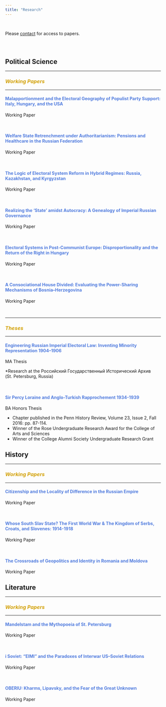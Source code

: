 ```yaml
---
title: "Research"
---
```


<br>

Please [contact](mailto:ojk@berkeley.edu) for access to papers.

<br>

# {.tabset .tabset-fade}

## Political Science

---

<font color="#d2a107"><h3>*Working Papers*</h3></font>

---

<font color="#517CDE">

#### __Malapportionment and the Electoral Geography of Populist Party Support: Italy, Hungary, and the USA__
</font>

Working Paper

<br>

<font color="#517CDE">

#### __Welfare State Retrenchment under Authoritarianism: Pensions and Healthcare in the Russian Federation__
</font>

Working Paper

<br>

<font color="#517CDE">

#### __The Logic of Electoral System Reform in Hybrid Regimes: Russia, Kazakhstan, and Kyrgyzstan__
</font>

Working Paper

<br>

<font color="#517CDE">

#### __Realizing the ‘State’ amidst Autocracy: A Genealogy of Imperial Russian Governance__
</font>

Working Paper

<br>

<font color="#517CDE">

#### __Electoral Systems in Post-Communist Europe: Disproportionality and the Return of the Right in Hungary__
</font>

Working Paper

<br>

<font color="#517CDE">

#### __A Consociational House Divided: Evaluating the Power-Sharing Mechanisms of Bosnia–Herzegovina__
</font>

Working Paper

<br>

---

<font color="#d2a107"><h3>*Theses*</h3></font>

---

<font color="#517CDE">

#### __Engineering Russian Imperial Electoral Law: Inventing Minority Representation 1904–1906__
</font>

MA Thesis

*Research at the Российский Государственный Исторический Архив (St. Petersburg, Russia)

<br>

<font color="#517CDE">

#### __Sir Percy Loraine and Anglo-Turkish Rapprochement 1934-1939__
</font>

BA Honors Thesis

* Chapter published in the Penn History Review, Volume 23, Issue 2, Fall 2016: pp. 87-114.
* Winner of the Rose Undergraduate Research Award for the College of Arts and Sciences
* Winner of the College Alumni Society Undergraduate Research Grant

## History

---

<font color="#d2a107"><h3>*Working Papers*</h3></font>

---

<font color="#517CDE">

#### __Citizenship and the Locality of Difference in the Russian Empire__
</font>

Working Paper

<br>

<font color="#517CDE">

#### __Whose South Slav State? The First World War & The Kingdom of Serbs, Croats, and Slovenes: 1914-1918__
</font>

Working Paper

<br>

<font color="#517CDE">

#### __The Crossroads of Geopolitics and Identity in Romania and Moldova__
</font>

Working Paper

## Literature

---

<font color="#d2a107"><h3>*Working Papers*</h3></font>

---

<font color="#517CDE">

#### __Mandelstam and the Mythopoeia of St. Petersburg__
</font>

Working Paper

<br>

<font color="#517CDE">

#### __i Soviet: “EIMI” and the Paradoxes of Interwar US–Soviet Relations__
</font>

Working Paper

<br>

<font color="#517CDE">

#### __OBERIU: Kharms, Lipavsky, and the Fear of the Great Unknown__
</font>

Working Paper

